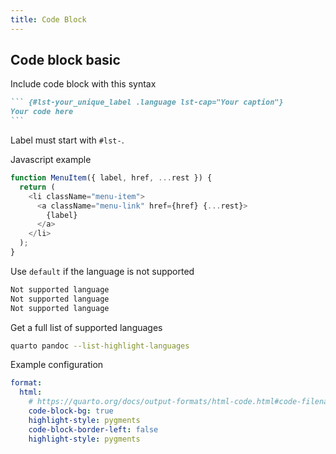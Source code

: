 ```yaml
---
title: Code Block
---
```


## Code block basic

Include code block with this syntax
````markdown
``` {#lst-your_unique_label .language lst-cap="Your caption"}
Your code here
```
````
Label must start with `#lst-`.

Javascript example
``` {#lst-js_rest .javascript lst-cap="Menu items with rest and spread"}
function MenuItem({ label, href, ...rest }) {
  return (
    <li className="menu-item">
      <a className="menu-link" href={href} {...rest}>
        {label}
      </a>
    </li>
  );
}
```

Use `default` if the language is not supported
```default
Not supported language
Not supported language
Not supported language
```


Get a full list of supported languages
```sh
quarto pandoc --list-highlight-languages
```

Example configuration
```yaml
format:
  html:
    # https://quarto.org/docs/output-formats/html-code.html#code-filename
    code-block-bg: true
    highlight-style: pygments
    code-block-border-left: false
    highlight-style: pygments
```



